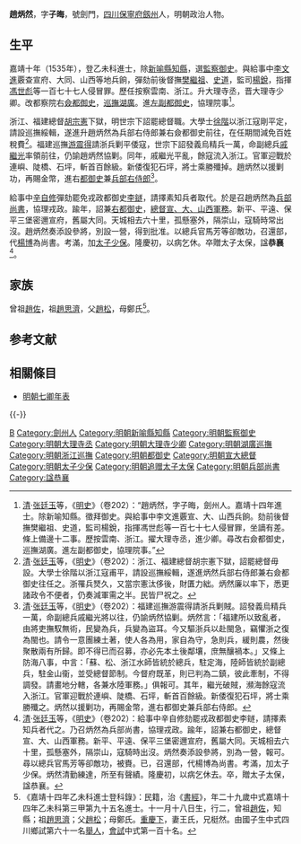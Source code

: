 {{明清人物信息框
| 姓名 = 趙炳然
| 原名 =
| 圖片名稱= 
| 圖片大小 =
| 圖片說明 = 
| 最高職務 = 兵部尚書
| 國家 = 大明 
| 爵位 =
| 籍貫 = [[四川|四川]][[保寧府|保寧府]][[劔州|劔州]]
| 族裔 = 
| 字號 = 字子晦
| 諡號 = 恭襄
| 出生日期 = 正德二年（1507年）十一月十八日
| 出生地點 = 
| 逝世日期 = 隆慶三年（1569年）
| 逝世地點 =
| 墓葬 =
| 配偶 = 王氏
| 親屬 = 
| 出身 =
* 嘉靖十四年乙未科同進士出身
| 經歷 =
| 著作 = 
}}
'''趙炳然'''{{BD|1507年||1569年||Z}}，字'''子晦'''，號劍門，[[四川|四川]][[保寧府|保寧府]][[劔州|劔州]]人，明朝政治人物。

== 生平 ==
嘉靖十年（1535年），登乙未科進士，除[[新喻縣|新喻縣]][[知縣|知縣]]，選[[監察御史|監察御史]]。與給事中[[李文進|李文進]]覈查宣府、大同、山西等地兵餉，彈劾前後督撫[[樊繼祖|樊繼祖]]、[[史道|史道]]，監司[[楊銳|楊銳]]，指揮[[馮世彪|馮世彪]]等一百七十七人侵冒罪。歷任按察雲南、浙江。升大理寺丞，晋大理寺少卿。改都察院右[[僉都御史|僉都御史]]，[[湖廣巡撫|巡撫湖廣]]。進[[左副都御史|左副都御史]]，協理院事<ref>[[清|清]]·[[张廷玉|张廷玉]]等，《[[明史|明史]]》（卷202）：“趙炳然，字子晦，劍州人。嘉靖十四年進士。除新喻知縣。徵拜御史。與給事中李文進覈宣、大、山西兵餉。劾前後督撫樊繼祖、史道，監司楊銳，指揮馮世彪等一百七十七人侵冒罪，坐謫有差。條上備邊十二事。歷按雲南、浙江。擢大理寺丞，進少卿。尋改右僉都御史，巡撫湖廣。進左副都御史，協理院事。”</ref>。

浙江、福建總督[[胡宗憲|胡宗憲]]下獄，明世宗下詔罷總督職。大學士[[徐階|徐階]]以浙江寇剛平定，請設巡撫綏輯，遂進升趙炳然為兵部右侍郎兼右僉都御史前往，在任期間減免百姓稅費<ref>[[清|清]]·[[张廷玉|张廷玉]]等，《[[明史|明史]]》（卷202）：浙江、福建總督胡宗憲下獄，詔罷總督毋設。大學士徐階以浙江寇甫平，請設巡撫綏輯，遂進炳然兵部右侍郎兼右僉都御史往任之。浙罹兵燹久，又當宗憲汰侈後，財匱力絀。炳然廉以率下，悉更諸政令不便者，仍奏減軍需之半。民皆尸祝之。</ref>。福建巡撫[[游震得|游震得]]請浙兵剿平倭寇，世宗下詔發義烏精兵一萬，命副總兵[[戚繼光|戚繼光]]率領前往，仍諭趙炳然協剿。同年，戚繼光平亂，餘寇流入浙江。官軍迎戰於連嶼、陡橋、石坪，斬首百餘級。新倭復犯石坪，將士乘勝殲掉。趙炳然以援剿功，再賜金幣，進右[[都御史|都御史]]兼[[兵部右侍郎|兵部右侍郎]]<ref>[[清|清]]·[[张廷玉|张廷玉]]等，《[[明史|明史]]》（卷202）：福建巡撫游震得請浙兵剿賊。詔發義烏精兵一萬，命副總兵戚繼光將以往，仍諭炳然協剿。炳然言：「福建所以致亂者，由將吏撫馭無術，民變為兵，兵變為盜耳。今又驅浙兵以赴閩急，竊懼浙之復為閩也。請令一意團練土著，使人各為用，家自為守，急則兵，緩則農，然後聚散兩有所歸。即不得已而召募，亦必先本土後鄰壤，庶無釀禍本。」又條上防海八事，中言：「蘇、松、浙江水師皆統於總兵，駐定海，陸師皆統於副總兵，駐金山衞，並受總督節制。今督府既革，則已判為二鎮，彼此牽制，不得調發。請畫地分轄，各兼水陸軍務。」俱報可。其年，繼光破賊，瀕海餘寇流入浙江。官軍迎戰於連嶼、陡橋、石坪，斬首百餘級。新倭復犯石坪，將士乘勝殲之。炳然以援剿功，再賜金幣，進右都御史兼兵部右侍郎。</ref>。

給事中[[辛自修|辛自修]]彈劾罷免戎政都御史[[李鐩|李鐩]]，請擇素知兵者取代。於是召趙炳然為[[兵部尚書|兵部尚書]]，協理戎政。踰年，詔兼[[右都御史|右都御史]]，[[宣大總督|總督宣、大、山西軍務]]。新平、平遠、保平三堡密邇宣府，舊屬大同。天城相去六十里，孤懸塞外，隔崇山，寇騎時常出沒。趙炳然奏添設參將，別設一營，得到批准。以總兵官馬芳等卻敵功，召還部，代[[楊博|楊博]]為尚書。考滿，加[[太子少保|太子少保]]。隆慶初，以病乞休。卒贈太子太保，諡'''恭襄'''<ref>[[清|清]]·[[张廷玉|张廷玉]]等，《[[明史|明史]]》（卷202）：給事中辛自修劾罷戎政都御史李鐩，請擇素知兵者代之。乃召炳然為兵部尚書，協理戎政。踰年，詔兼右都御史，總督宣、大、山西軍務。新平、平遠、保平三堡密邇宣府，舊屬大同。天城相去六十里，孤懸塞外，隔崇山，寇騎時出沒。炳然奏添設參將，別為一營，報可。尋以總兵官馬芳等卻敵功，被賚。已，召還部，代楊博為尚書。考滿，加太子少保。炳然清勤練達，所至有聲績。隆慶初，以病乞休去。卒，贈太子太保，諡恭襄。</ref>。

==家族==
曾祖[[趙佐|趙佐]]，祖[[趙思濟|趙思濟]]，父[[趙松|趙松]]，母鄭氏<ref>《嘉靖十四年乙未科進士登科錄》：民籍，治《[[書經|書經]]》，年二十九歲中式嘉靖十四年乙未科第三甲第九十五名進士。十一月十八日生，行二，曾祖[[趙佐|趙佐]]，知縣；祖[[趙思濟|趙思濟]]；父[[趙松|趙松]]；母鄭氏。[[重慶下|重慶下]]，妻王氏，兄梃然。由國子生中式四川鄉試第六十一名[[舉人|舉人]]，[[會試|會試]]中式第一百十名。</ref>。

==参考文献==
{{reflist}}

==相關條目==
*[[明朝七卿年表|明朝七卿年表]]

{{-}}
{{start box}}
{{s-off}}
{{succession box|[[楊博|楊博]]|[[郭乾|郭-{乾}-]]|[[明朝兵部尚書|明朝兵部尚書]]|1566年－1567年}}
{{end box}}

{{嘉靖十四年乙未科殿試金榜}}
{{Authority control}}

{{DEFAULTSORT:Zhao趙}}
[[Category:赵姓|B]]
[[Category:劍州人|Category:劍州人]]
[[Category:明朝新喻縣知縣|Category:明朝新喻縣知縣]]
[[Category:明朝監察御史|Category:明朝監察御史]]
[[Category:明朝大理寺丞|Category:明朝大理寺丞]]
[[Category:明朝大理寺少卿|Category:明朝大理寺少卿]]
[[Category:明朝湖廣巡撫|Category:明朝湖廣巡撫]]
[[Category:明朝浙江巡撫|Category:明朝浙江巡撫]]
[[Category:明朝都御史|Category:明朝都御史]]
[[Category:明朝宣大總督|Category:明朝宣大總督]]
[[Category:明朝太子少保|Category:明朝太子少保]]
[[Category:明朝追赠太子太保|Category:明朝追赠太子太保]]
[[Category:明朝兵部尚書|Category:明朝兵部尚書]]
[[Category:諡恭襄|Category:諡恭襄]]
